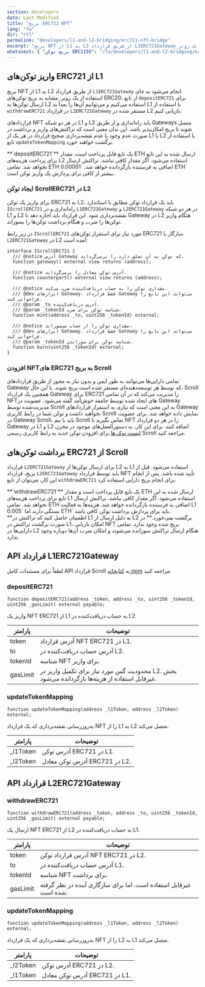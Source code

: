```yaml
---
section: developers
date: Last Modified
title: "بریج ERC721 NFT"
lang: "fa"
dir: "rtl"
permalink: "developers/l1-and-l2-bridging/erc721-nft-bridge"
excerpt: "بریج NFT از L1 به L2 از طریق قرارداد L1ERC721Gateway انجام می‌شود به جای استفاده از یک روتر."
whatsnext: { "بریج توکن ERC1155": "/fa/developers/l1-and-l2-bridging/erc1155-token-bridge/" }
---
```



## واریز توکن‌های ERC721 از L1

بریج NFT از L1 به L2 از طریق قرارداد `L1ERC721Gateway` انجام می‌شود به جای استفاده از یک روتر. مشابه به بریج توکن‌های ERC20، از تابع `depositERC721` برای ارسال توکن‌ها به L2 استفاده می‌کنیم و می‌توانیم آن‌ها را بعداً به L1 با استفاده از `withdrawERC721` در قرارداد `L2ERC721Gateway` مستقر شده در L2 بازیابی کنیم.

قراردادهای NFT در هر دو شبکه L1 و L2 باید راه‌اندازی و از طریق Gateways متصل شوند تا بریج امکان‌پذیر باشد. این بدان معنی است که تراکنش‌های واریز و برداشت در صورت عدم وجود یا عدم نقشه‌برداری صحیح قرارداد در هر یک از L1 یا L2 با استفاده از تابع `updateTokenMapping` برگشت خواهند خورد.

<Aside type="tip" title="">
  **`depositERC721`** یک تابع قابل پرداخت است. مقدار ETH ارسال شده به این تابع برای پرداخت هزینه‌های L2 استفاده می‌شود. اگر مقدار کافی نباشد، تراکنش ارسال نخواهد شد. تمامی ETH اضافی به فرستنده بازگردانده خواهد شد. `0.00001 ETH` بیشتر از کافی برای پردازش یک واریز توکن است.
</Aside>

### ایجاد توکن ScrollERC721 در L2

برای واریز یک توکن ERC721 به L2، باید یک قرارداد توکن مطابق با استاندارد `IScrollERC721` راه‌اندازی و در `L1ERC721Gateway` و `L2ERC721Gateway` در هر دو شبکه L1 و L2 نقشه‌برداری شود. این قرارداد باید اجازه دهد تا Gateway در L2 هنگام واریز توکن‌ها را ضرب و هنگام برداشت توکن‌ها را بسوزاند.

در زیر رابط `IScrollERC721` مورد نیاز برای استقرار توکن‌های ERC721 سازگار با `L2ERC721Gateway` در L2 آمده است:

```solidity
interface IScrollERC721 {
  /// @notice آدرس Gateway که توکن به آن تعلق دارد را برمی‌گرداند.
  function gateway() external view returns (address);

  /// @notice آدرس توکن معادل را برمی‌گرداند.
  function counterpart() external view returns (address);

  /// @notice مقداری توکن را به حساب دریافت‌کننده ضرب می‌کند.
  /// @dev ابزارهای Gateway، فقط قرارداد Gateway می‌تواند این تابع را فراخوانی کند.
  /// @param _to آدرس دریافت‌کننده.
  /// @param _tokenId شناسه توکن برای ضرب.
  function mint(address _to, uint256 _tokenId) external;

  /// @notice مقداری توکن را از حساب می‌سوزاند.
  /// @dev ابزارهای Gateway، فقط قرارداد Gateway می‌تواند این تابع را فراخوانی کند.
  /// @param _tokenId شناسه توکن برای سوزاندن.
  function burn(uint256 _tokenId) external;
}
```

### افزودن NFTهای ERC721 به بریج Scroll

تمامی دارایی‌ها می‌توانند به طور ایمن و بدون نیاز به مجوز از طریق قراردادهای Gateway که توسط هر توسعه‌دهنده‌ای مستقر شده است بریج شوند. با این حال، Scroll همچنین یک قرارداد Gateway برای ERC721 را مدیریت می‌کند که در آن تمامی NFTهای ایجاد شده توسط جامعه خوش‌آمد گفته می‌شود. عضویت در Gateway مدیریت‌شده توسط Scroll به این معنی است که نیازی به استقرار قراردادهای Gateway نخواهید داشت و توکن شما در رابط کاربری Scroll نمایش داده خواهد شد. برای عضویت در Gateway Scroll، باید با تیم Scroll تماس بگیرید تا NFT را در هر دو قرارداد Gateway در L1 و L2 اضافه کنند. برای این کار، به دستورالعمل‌های موجود در مخزن [لیست توکن‌ها](https://github.com/scroll-tech/token-list) برای افزودن توکن جدید به رابط کاربری رسمی Scroll مراجعه کنید.

## برداشت توکن‌های ERC721 از Scroll

قرارداد `L2ERC721Gateway` برای ارسال توکن‌ها از L2 به L1 استفاده می‌شود. قبل از بریج، قرارداد `L2ERC721Gateway` باید توسط قرارداد NFT تأیید شده باشد. پس از انجام این کار، می‌توان از تابع `withdrawERC721` برای انجام بریج دارایی استفاده کرد.

<Aside type="tip" title="">
  **`withdrawERC721`** یک تابع قابل پرداخت است و مقدار ETH ارسال شده به این تابع برای پرداخت هزینه‌های L1 استفاده می‌شود. اگر مقدار کافی نباشد، تراکنش ارسال نخواهد شد. تمامی ETH اضافی به فرستنده بازگردانده خواهد شد. هزینه‌ها به فعالیت L1 بستگی دارند اما `0.005 ETH` باید برای پردازش برداشت توکن کافی باشد.
</Aside>

<Aside type="caution" title="">
  **اطمینان حاصل کنید که تراکنش در L1 به دلیل ارسال از L2 برگشت نمی‌خورد.** در صورت برگشت تراکنش در L1، امکان بازیابی NFT بریج شده وجود ندارد. تمامی دارایی‌ها در L2 هنگام ارسال تراکنش سوزانده می‌شوند و امکان ضرب آن‌ها دوباره وجود ندارد.
</Aside>

## API قرارداد L1ERC721Gateway

لطفاً برای مستندات کامل API قرارداد Scroll به [کتابخانه npm](https://www.npmjs.com/package/@scroll-tech/contracts?activeTab=code) مراجعه کنید.

### depositERC721

```solidity
function depositERC721(address _token, address _to, uint256 _tokenId, uint256 _gasLimit) external payable;
```

واریز یک NFT ERC721 از L1 به حساب دریافت‌کننده در L2.

| پارامتر | توضیحات                                       |
| ------- | --------------------------------------------- |
| token   | آدرس قرارداد NFT ERC721 در L1.                |
| to      | آدرس حساب دریافت‌کننده در L2.                |
| tokenId | شناسه NFT برای واریز.                        |
| gasLimit| محدودیت گس مورد نیاز برای تکمیل واریز در L2. بخش غیرقابل استفاده از هزینه‌ها بازگردانده می‌شود. |

### updateTokenMapping

```solidity
function updateTokenMapping(address _l1Token, address _l2Token) external;
```

به‌روزرسانی نقشه‌برداری که یک قرارداد NFT را از L1 به L2 متصل می‌کند.

| پارامتر | توضیحات                                    |
| ------- | ------------------------------------------ |
| \_l1Token | آدرس توکن ERC721 در L1.                    |
| \_l2Token | آدرس توکن معادل ERC721 در L2.              |

## API قرارداد L2ERC721Gateway

### withdrawERC721

```solidity
function withdrawERC721(address _token, address _to, uint256 _tokenId, uint256 _gasLimit) external payable;
```

ارسال یک NFT ERC721 از L2 به حساب دریافت‌کننده در L1.

| پارامتر | توضیحات                                                               |
| ------- | --------------------------------------------------------------------- |
| token   | آدرس قرارداد توکن NFT ERC721 در L2.                                   |
| to      | آدرس حساب دریافت‌کننده در L1.                                         |
| tokenId | شناسه NFT برای برداشت.                                                |
| gasLimit| غیرقابل استفاده است، اما برای سازگاری آینده در نظر گرفته شده است.  |

### updateTokenMapping

```solidity
function updateTokenMapping(address _l1Token, address _l2Token) external;
```

به‌روزرسانی نقشه‌برداری که یک قرارداد NFT را از L2 به L1 متصل می‌کند.

| پارامتر | توضیحات                                    |
| ------- | ------------------------------------------ |
| \_l2Token | آدرس توکن ERC721 در L2.                    |
| \_l1Token | آدرس توکن معادل ERC721 در L1.              |
